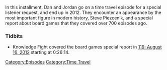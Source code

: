 {{DEFAULTSORT:
    #_EPISODE_0884:August 8, 2012
}}{{Episode
    | title           = August 8, 2012
    | caption         = Listen to this episode on [https://knowledgefight.libsyn.com/884-august-8-2012 Libsyn] [None Spotify], Read the [[Transcript/884: August 8, 2012|Unofficial Transcript]]
    | episodeNumber   = 884
    | length          = 01:36:40
    | airDate         = January 3, 2024
    | coverageDate    = August 8, 2012
    | episodeType     = [[:Category:Time Travel|Time Travel]]
    | appearance      = [[Steve Piezcenik]], [[Aaron Dykes]]
    | previousEpisode = [[883: More Like Jimmy Bore]]
    | nextEpisode     = [[885: January 3, 2024]]
}}

{{Stub}}

In this installment, Dan and Jordan go on a time travel episode for a special listener request, and end up in 2012.  They encounter an appearance by the most important figure in modern history, Steve Piezcenik, and a special report about board games that they covered over 700 episodes ago.

=== Tidbits ===

* Knowledge Fight covered the board games special report in [[119: August 16, 2012]] starting at 0:26:14.

[[Category:Episodes]]
[[Category:Time Travel]]
